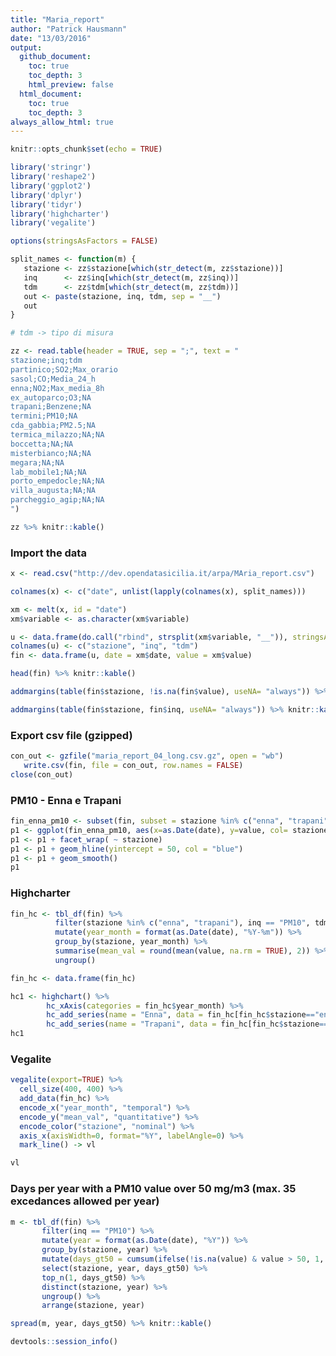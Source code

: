 ```yaml
---
title: "Maria_report"
author: "Patrick Hausmann"
date: "13/03/2016"
output:
  github_document:
    toc: true
    toc_depth: 3
    html_preview: false
  html_document:
    toc: true
    toc_depth: 3
always_allow_html: true
---
```


```r
knitr::opts_chunk$set(echo = TRUE)
```

```r
library('stringr')
library('reshape2')
library('ggplot2')
library('dplyr')
library('tidyr')
library('highcharter')
library('vegalite')

options(stringsAsFactors = FALSE)
```

```r

split_names <- function(m) {
   stazione <- zz$stazione[which(str_detect(m, zz$stazione))]
   inq      <- zz$inq[which(str_detect(m, zz$inq))]
   tdm      <- zz$tdm[which(str_detect(m, zz$tdm))]
   out <- paste(stazione, inq, tdm, sep = "__")
   out
}

# tdm -> tipo di misura

zz <- read.table(header = TRUE, sep = ";", text = "
stazione;inq;tdm
partinico;SO2;Max_orario
sasol;CO;Media_24_h
enna;NO2;Max_media_8h
ex_autoparco;O3;NA
trapani;Benzene;NA
termini;PM10;NA
cda_gabbia;PM2.5;NA
termica_milazzo;NA;NA
boccetta;NA;NA
misterbianco;NA;NA
megara;NA;NA
lab_mobile1;NA;NA
porto_empedocle;NA;NA
villa_augusta;NA;NA
parcheggio_agip;NA;NA
")

zz %>% knitr::kable()
```

### Import the data

```r

x <- read.csv("http://dev.opendatasicilia.it/arpa/MAria_report.csv")

colnames(x) <- c("date", unlist(lapply(colnames(x), split_names)))

xm <- melt(x, id = "date")
xm$variable <- as.character(xm$variable)

u <- data.frame(do.call("rbind", strsplit(xm$variable, "__")), stringsAsFactors = FALSE)
colnames(u) <- c("stazione", "inq", "tdm")
fin <- data.frame(u, date = xm$date, value = xm$value)

head(fin) %>% knitr::kable()

```

```r
addmargins(table(fin$stazione, !is.na(fin$value), useNA= "always")) %>% knitr::kable()
```


```r
addmargins(table(fin$stazione, fin$inq, useNA= "always")) %>% knitr::kable()
```

### Export csv file (gzipped)

```r
con_out <- gzfile("maria_report_04_long.csv.gz", open = "wb")
   write.csv(fin, file = con_out, row.names = FALSE)
close(con_out)
```

### PM10 - Enna e Trapani

```r

fin_enna_pm10 <- subset(fin, subset = stazione %in% c("enna", "trapani") & inq == "PM10" & tdm == "Media_24_h")
p1 <- ggplot(fin_enna_pm10, aes(x=as.Date(date), y=value, col= stazione)) + geom_line()
p1 <- p1 + facet_wrap( ~ stazione)
p1 <- p1 + geom_hline(yintercept = 50, col = "blue")
p1 <- p1 + geom_smooth()
p1

```

### Highcharter

```r

fin_hc <- tbl_df(fin) %>% 
          filter(stazione %in% c("enna", "trapani"), inq == "PM10", tdm == "Media_24_h") %>%
          mutate(year_month = format(as.Date(date), "%Y-%m")) %>%
          group_by(stazione, year_month) %>%
          summarise(mean_val = round(mean(value, na.rm = TRUE), 2)) %>%
          ungroup()

fin_hc <- data.frame(fin_hc)

hc1 <- highchart() %>% 
        hc_xAxis(categories = fin_hc$year_month) %>% 
        hc_add_series(name = "Enna", data = fin_hc[fin_hc$stazione=="enna", "mean_val"]) %>%
        hc_add_series(name = "Trapani", data = fin_hc[fin_hc$stazione=="trapani", "mean_val"])
hc1

```

### Vegalite

```r

vegalite(export=TRUE) %>%
  cell_size(400, 400) %>% 
  add_data(fin_hc) %>%
  encode_x("year_month", "temporal") %>%
  encode_y("mean_val", "quantitative") %>%
  encode_color("stazione", "nominal") %>% 
  axis_x(axisWidth=0, format="%Y", labelAngle=0) %>%
  mark_line() -> vl

vl

```

### Days per year with a PM10 value over 50 mg/m3 (max. 35 excedances allowed per year)

```r

m <- tbl_df(fin) %>%
       filter(inq == "PM10") %>%
       mutate(year = format(as.Date(date), "%Y")) %>%
       group_by(stazione, year) %>%
       mutate(days_gt50 = cumsum(ifelse(!is.na(value) & value > 50, 1, 0))) %>%
       select(stazione, year, days_gt50) %>%
       top_n(1, days_gt50) %>%
       distinct(stazione, year) %>%
       ungroup() %>%
       arrange(stazione, year)

spread(m, year, days_gt50) %>% knitr::kable()

```

```r

devtools::session_info()

```

